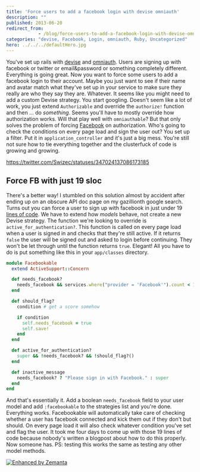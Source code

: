 ```yaml
---
title: 'Force users to add a facebook login with devise omniauth'
description: ""
published: 2013-06-20
redirect_from: 
            - /blog/force-users-to-add-a-facebook-login-with-devise-omniauth/swizec/6250
categories: "devise, Facebook, Login, omniauth, Ruby, Uncategorized"
hero: ../../../defaultHero.jpg
---
```


You've set up rails with [devise](https://github.com/plataformatec/devise) and [omniauth](http://www.omniauth.org/). Users are signing up with facebook or twitter or email&password or something completely different. Everything is going great. Now you want to force some users to add a facebook login to their account. Maybe you just want to see if their name and avatar match what they've set up in your service to make sure they really are who they say they are. Whatever. It seems like you might need to add a custom Devise strategy. You start googling. Doesn't seem like a lot of work, you just extend `Authorizable` and override the `authorize!` function and then ... do _something_. Seems you'll have to mostly override how authorization works. Will that play well with `omniauthable`? But that only solves the problem of forcing [Facebook](http://en.wikipedia.org/wiki/Facebook "Facebook") on authorization. Who's going to check the conditions on every page load and sign the user out? You set up a filter. Put it in `application_controller` and it's just a big mess. You're still not sure how to tie everything together and the clusterfuck of code is growing and growing.

<https://twitter.com/Swizec/statuses/347024137086173185>

## Force FB with just 19 sloc

There's a better way! I stumbled on this solution almost by accident after ending up on an obscure API doc page on my gazillionth google search. Turns out you can force a user to sign up with facebook in just under 19 [lines of code](http://en.wikipedia.org/wiki/Source_lines_of_code "Source lines of code"). We have to extend how _models_ behave, not create a new Devise strategy. The function we're looking to override is `active_for_authentication?`. This function is called on every page load when a user is signed in and checks that they're still active. If it returns `false` the user will be signed out and asked to login before continuing. They won't be let through until the function returns `true`. Elegant! All you have to do is put something like this in your `app/classes` directory.

```ruby
module Facebookable
  extend ActiveSupport::Concern

  def needs_facebook?
    needs_facebook && services.where("provider = 'Facebook'").count < 1
  end

  def should_flag?
    condition # get a score somehow

    if condition
      self.needs_facebook = true
      self.save!
    end
  end

  def active_for_authentication?
    super && !needs_facebook? && !should_flag?()
  end

  def inactive_message
    needs_facebook? ? "Please sign in with Facebook." : super
  end
end
```

And that's essentially it. Add a boolean `needs_facebook` field to your user model and add `:facebookable` to the strategies list and you're done. Everything works. Facebookable will automatically take care of checking whether a user has facebook connected and kick them out if they don't but should. On every page load it will also check whatever condition you've set and flag the user. It took me four days to come up with those 19 lines of code because nobody's written a blogpost about how to do this properly. Now someone has. PS: testing this works the same as testing any other model methods.

[![Enhanced by Zemanta](http://img.zemanta.com/zemified_e.png?x-id=98e2b5a1-87ba-4afc-b043-b54b490c314d)](http://www.zemanta.com/?px "Enhanced by Zemanta")
